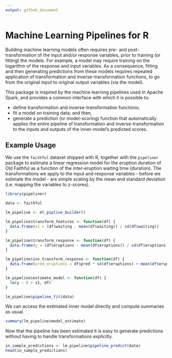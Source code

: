 ```yaml
---
output: github_document
---
```


<!-- README.md is generated from README.Rmd. Please edit that file -->

# Machine Learning Pipelines for R

Building machine learning models often requires pre- and post-transformation of the input and/or response variables, prior to training (or fitting) the models. For example, a model may require training on the logarithm of the response and input variables. As a consequence, fitting and then generating predictions from these models requires repeated application of transformation and inverse-transformation functions, to go from the original input to original output variables (via the model).

This package is inspired by the machine learning pipelines used in Apache Spark, and provides a common interface with which it is possible to:

- define transformation and inverse-transformation functions; 
- fit a model on training data; and then, 
- generate a prediction (or model-scoring) function that automatically applies the entire pipeline of transformation and inverse-transformation to the inputs and outputs of the inner-model's predicted scores.

## Example Usage
We use the `faithful` dataset shipped with R, together with the `pipeliner` package to estimate a linear regression model for the eruption duration of Old Faithful as a function of the inter-eruption waiting time (duration). The transformations we apply to the input and response variables - before we estimate the model - are simple scaling by the mean and standard deviation (i.e. mapping the variables to z-scores).

```r
library(pipeliner)

data <- faithful

lm_pipeline <- ml_pipline_builder()

lm_pipeline$transform_features <- function(df) { 
  data.frame(x1 = (df$waiting - mean(df$waiting)) / sd(df$waiting))
}

lm_pipeline$transform_response <- function(df) {
  data.frame(y = (df$eruptions - mean(df$eruptions)) / sd(df$eruptions))
}

lm_pipeline$inv_transform_response <- function(df) { 
  data.frame(pred_eruptions = df$pred * sd(df$eruptions) + mean(df$eruptions))
}

lm_pipeline$estimate_model <- function(df) { 
  lm(y ~ 0 + x1, df)
}

lm_pipeline$pipeline_fit(data)
```

We can access the estimated inner model directly and compute summaries as usual.

```r
summary(lm_pipeline$model_estimate)
```

Now that the pipeline has been estimated it is easy to generate predictions without having to handle transformations explicitly.

```r
in_sample_predictions <- lm_pipeline$pipeline_predict(data)
head(in_sample_predictions)
```

